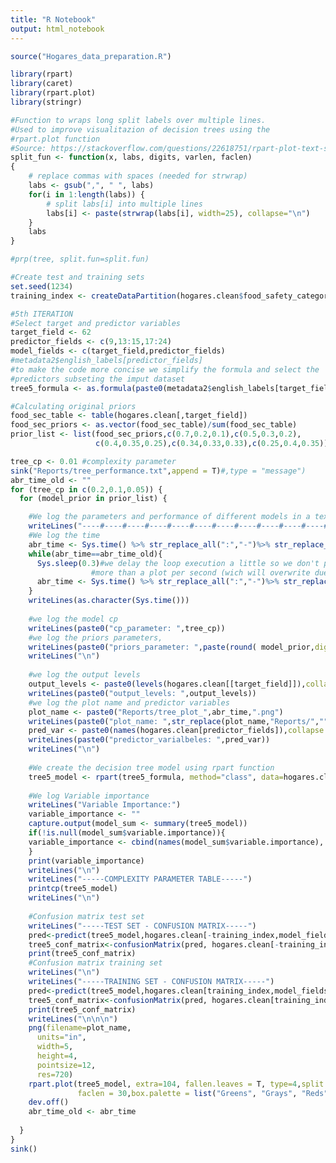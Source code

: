 ```yaml
---
title: "R Notebook"
output: html_notebook
---
```


```r
source("Hogares_data_preparation.R")
```

```r
library(rpart)
library(caret)
library(rpart.plot)
library(stringr)
```

```r
#Function to wraps long split labels over multiple lines.
#Used to improve visualitazion of decision trees using the
#rpart.plot function
#Source: https://stackoverflow.com/questions/22618751/rpart-plot-text-shorter
split_fun <- function(x, labs, digits, varlen, faclen)
{
    # replace commas with spaces (needed for strwrap)
    labs <- gsub(",", " ", labs)
    for(i in 1:length(labs)) {
        # split labs[i] into multiple lines
        labs[i] <- paste(strwrap(labs[i], width=25), collapse="\n")
    }
    labs
}

#prp(tree, split.fun=split.fun)
```

```r
#Create test and training sets
set.seed(1234)
training_index <- createDataPartition(hogares.clean$food_safety_category,p=0.7,list = F)
```




```r
#5th ITERATION
#Select target and predictor variables
target_field <- 62
predictor_fields <- c(9,13:15,17:24)
model_fields <- c(target_field,predictor_fields)
#metadata2$english_labels[predictor_fields]
#to make the code more concise we simplify the formula and select the 
#predictors subseting the imput dataset
tree5_formula <- as.formula(paste0(metadata2$english_labels[target_field],"~."))

```
```r
#Calculating original priors
food_sec_table <- table(hogares.clean[,target_field])
food_sec_priors <- as.vector(food_sec_table)/sum(food_sec_table)
prior_list <- list(food_sec_priors,c(0.7,0.2,0.1),c(0.5,0.3,0.2),
                   c(0.4,0.35,0.25),c(0.34,0.33,0.33),c(0.25,0.4,0.35))
```

```r
tree_cp <- 0.01 #complexity parameter
sink("Reports/tree_performance.txt",append = T)#,type = "message")
abr_time_old <- ""
for (tree_cp in c(0.2,0.1,0.05)) {
  for (model_prior in prior_list) {

    #We log the parameters and performance of different models in a text file
    writeLines("----#----#----#----#----#----#----#----#----#----#----#----#----")
    #We log the time
    abr_time <- Sys.time() %>% str_replace_all(":","-")%>% str_replace_all(" ","_")
    while(abr_time==abr_time_old){
      Sys.sleep(0.3)#we delay the loop execution a little so we don't produce
                  #more than a plot per second (wich will overwrite due to duplicated names)
      abr_time <- Sys.time() %>% str_replace_all(":","-")%>% str_replace_all(" ","_")
    }
    writeLines(as.character(Sys.time()))
    
    #we log the model cp
    writeLines(paste0("cp_parameter: ",tree_cp))
    #we log the priors parameters, 
    writeLines(paste0("priors_parameter: ",paste(round( model_prior,digits = 5),collapse = ", ")))
    writeLines("\n")
    
    #we log the output levels
    output_levels <- paste0(levels(hogares.clean[[target_field]]),collapse = ", ")
    writeLines(paste0("output_levels: ",output_levels))
    #we log the plot name and predictor variables
    plot_name <- paste0("Reports/tree_plot_",abr_time,".png")
    writeLines(paste0("plot_name: ",str_replace(plot_name,"Reports/","")))
    pred_var <- paste0(names(hogares.clean[predictor_fields]),collapse = ", ")
    writeLines(paste0("predictor_varialbeles: ",pred_var))
    writeLines("\n")
    
    #We create the decision tree model using rpart function
    tree5_model <- rpart(tree5_formula, method="class", data=hogares.clean[training_index,model_fields],control = rpart.control(cp = 0.01), parms = list(prior = model_prior))
    
    #We log Variable importance
    writeLines("Variable Importance:")
    variable_importance <- ""
    capture.output(model_sum <- summary(tree5_model))
    if(!is.null(model_sum$variable.importance)){
    variable_importance <- cbind(names(model_sum$variable.importance), as.character(round(model_sum$variable.importance,digits = 5)))
    }
    print(variable_importance)
    writeLines("\n")
    writeLines("-----COMPLEXITY PARAMETER TABLE-----")
    printcp(tree5_model)
    writeLines("\n")
    
    #Confusion matrix test set
    writeLines("-----TEST SET - CONFUSION MATRIX-----")
    pred<-predict(tree5_model,hogares.clean[-training_index,model_fields],type = "class")
    tree5_conf_matrix<-confusionMatrix(pred, hogares.clean[-training_index,target_field])
    print(tree5_conf_matrix)
    #Confusion matrix training set
    writeLines("\n")
    writeLines("-----TRAINING SET - CONFUSION MATRIX-----")
    pred<-predict(tree5_model,hogares.clean[training_index,model_fields],type = "class")
    tree5_conf_matrix<-confusionMatrix(pred, hogares.clean[training_index,target_field])
    print(tree5_conf_matrix)
    writeLines("\n\n\n")
    png(filename=plot_name, 
      units="in", 
      width=5, 
      height=4, 
      pointsize=12, 
      res=720)
    rpart.plot(tree5_model, extra=104, fallen.leaves = T, type=4,split.fun=split_fun,
               faclen = 30,box.palette = list("Greens", "Grays", "Reds"))
    dev.off()
    abr_time_old <- abr_time
    
  }
}
sink()

```


